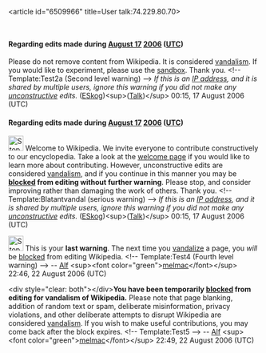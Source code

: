 <article id="6509966" title=User talk:74.229.80.70>
	<talkpage id="6509966" title="User talk:74.229.80.70">
====Regarding edits made during [[August 17]] [[2006]] ([[UTC]])====
Please do not remove content from Wikipedia. It is considered [[Wikipedia:Vandalism|vandalism]]. If you would like to experiment, please use the [[Wikipedia:Sandbox|sandbox]]. Thank you. &lt;!-- Template:Test2a (Second level warning) --&gt;  ''If this is an [[IP address]], and it is shared by multiple users, ignore this warning if you did not make any [[Wikipedia:vandalism|unconstructive]] edits.'' ([[User:ESkog|ESkog]])&lt;sup&gt;([[User talk:ESkog|Talk]])&lt;/sup&gt; 00:15, 17 August 2006 (UTC)

====Regarding edits made during [[August 17]] [[2006]] ([[UTC]])====
[[Image:Stop hand.svg|left|30px]] Welcome to Wikipedia. We invite everyone to contribute constructively to our encyclopedia. Take a look at the [[Wikipedia:Welcome, newcomers|welcome page]] if you would like to learn more about contributing. However, unconstructive edits are considered [[Wikipedia:Vandalism|vandalism]], and if you continue in this manner you may be '''[[Wikipedia:blocking policy|blocked]] from editing without further warning'''. Please stop, and consider improving rather than damaging the work of others. Thank you. &lt;!-- Template:Blatantvandal (serious warning) --&gt;  ''If this is an [[IP address]], and it is shared by multiple users, ignore this warning if you did not make any [[Wikipedia:vandalism|unconstructive]] edits.'' ([[User:ESkog|ESkog]])&lt;sup&gt;([[User talk:ESkog|Talk]])&lt;/sup&gt; 00:15, 17 August 2006 (UTC)

[[Image:Stop_hand.svg|left|30px]] This is your '''last warning'''. The next time you [[Wikipedia:Vandalism|vandalize]] a page, you ''will'' be [[Wikipedia:Blocking policy|blocked]] from editing Wikipedia. &lt;!-- Template:Test4 (Fourth level warning) --&gt; -- [[User:Wiki_alf|Alf]] &lt;sup&gt;&lt;font color=&quot;green&quot;&gt;[[User_talk:Wiki_alf|melmac]]&lt;/font&gt;&lt;/sup&gt; 22:46, 22 August 2006 (UTC)

&lt;div style=&quot;clear: both&quot;&gt;&lt;/div&gt;{{{1|[[Image:Octagon-warning.svg|left|30px| ]] }}}'''You have been temporarily [[Wikipedia:Blocking policy|blocked]] from editing for vandalism of Wikipedia.''' Please note that page blanking, addition of random text or spam, deliberate misinformation, privacy violations, and other deliberate attempts to disrupt Wikipedia are considered [[WP:VAND|vandalism]]. If you wish to make useful contributions, you may come back after the block expires. &lt;!-- Template:Test5 --&gt; -- [[User:Wiki_alf|Alf]] &lt;sup&gt;&lt;font color=&quot;green&quot;&gt;[[User_talk:Wiki_alf|melmac]]&lt;/font&gt;&lt;/sup&gt; 22:49, 22 August 2006 (UTC)
	</talkpage>
</article>